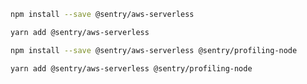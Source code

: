 <OnboardingOption optionId="profiling" hideForThisOption>

```bash {tabTitle:npm}
npm install --save @sentry/aws-serverless
```

```bash {tabTitle:Yarn}
yarn add @sentry/aws-serverless
```

</OnboardingOption>

<OnboardingOption optionId="profiling">

```bash {tabTitle:npm}
npm install --save @sentry/aws-serverless @sentry/profiling-node
```

```bash {tabTitle:Yarn}
yarn add @sentry/aws-serverless @sentry/profiling-node
```

</OnboardingOption>
